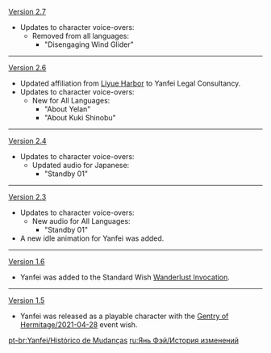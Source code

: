 {{Change History/Header}}
[[Version 2.7]]
*Updates to character voice-overs:
**Removed from all languages:
***"Disengaging Wind Glider"
----
[[Version 2.6]]
*Updated affiliation from [[Liyue Harbor]] to Yanfei Legal Consultancy.
*Updates to character voice-overs:
**New for All Languages:
***"About Yelan"
***"About Kuki Shinobu"
----
[[Version 2.4]]
*Updates to character voice-overs:
**Updated audio for Japanese:
***"Standby 01"
----
[[Version 2.3]]
*Updates to character voice-overs:
**New audio for All Languages:
***"Standby 01"
*A new idle animation for Yanfei was added.
{{Preview
|size=130px
|file    = Idle Yanfei 2
}}
----
[[Version 1.6]]

*Yanfei was added to the Standard Wish [[Wanderlust Invocation]].

----
[[Version 1.5]]
*Yanfei was released as a playable character with the [[Gentry of Hermitage/2021-04-28]] event wish.
<noinclude>

[[pt-br:Yanfei/Histórico de Mudanças]]
[[ru:Янь Фэй/История изменений]]
</noinclude>